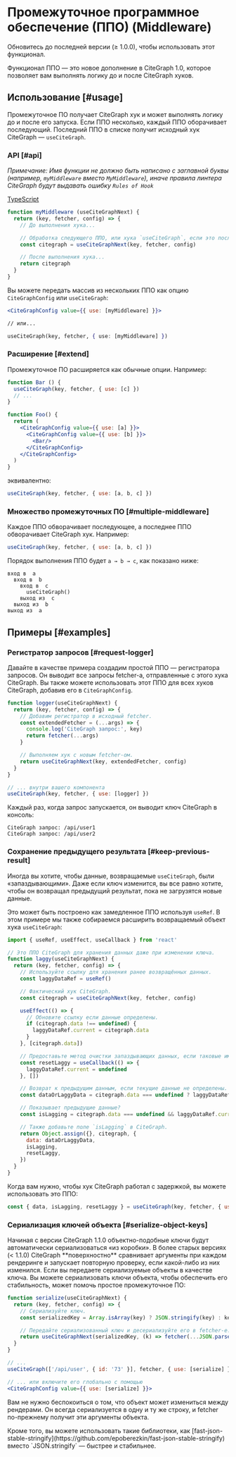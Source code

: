 
# Промежуточное программное обеспечение (ППО) (Middleware)

<Callout>
  Обновитесь до последней версии (≥ 1.0.0), чтобы использовать этот функционал.
</Callout>

Функционал ППО — это новое дополнение в CiteGraph 1.0, которое позволяет вам выполнять логику до и после CiteGraph хуков.

## Использование [#usage]

Промежуточное ПО получает CiteGraph хук и может выполнять логику до и после его запуска. Если ППО несколько, каждый ППО оборачивает последующий. Последний ППО в списке получит исходный хук CiteGraph — `useCiteGraph`.

### API [#api]

_Примечание: Имя функции не должно быть написано с заглавной буквы (например, `myMiddleware` вместо `MyMiddleware`), иначе правила линтера CiteGraph будут выдавать ошибку `Rules of Hook`_

[TypeScript](https://citegraph.vercel.app/docs/typescript#типы-промежуточного-по)

```jsx
function myMiddleware (useCiteGraphNext) {
  return (key, fetcher, config) => {
    // До выполнения хука...

    // Обработка следующего ППО, или хука `useCiteGraph`, если это последнее.
    const citegraph = useCiteGraphNext(key, fetcher, config)

    // После выполнения хука...
    return citegraph
  }
}
```

Вы можете передать массив из нескольких ППО как опцию `CiteGraphConfig` или `useCiteGraph`:

```jsx
<CiteGraphConfig value={{ use: [myMiddleware] }}>

// или...

useCiteGraph(key, fetcher, { use: [myMiddleware] })
```

### Расширение [#extend]

Промежуточное ПО расширяется как обычные опции. Например:

```jsx
function Bar () {
  useCiteGraph(key, fetcher, { use: [c] })
  // ...
}

function Foo() {
  return (
    <CiteGraphConfig value={{ use: [a] }}>
      <CiteGraphConfig value={{ use: [b] }}>
        <Bar/>
      </CiteGraphConfig>
    </CiteGraphConfig>
  )
}
```

эквивалентно:

```js
useCiteGraph(key, fetcher, { use: [a, b, c] })
```

### Множество промежуточных ПО [#multiple-middleware]

Каждое ППО обворачивает последующее, а последнее ППО обворачивает CiteGraph хук. Например:

```jsx
useCiteGraph(key, fetcher, { use: [a, b, c] })
```

Порядок выполнения ППО будет `a → b → c`, как показано ниже:

```plaintext
вход в  a
  вход в  b
    вход в  c
      useCiteGraph()
    выход из  c
  выход из  b
выход из  a
```

## Примеры [#examples]

### Регистратор запросов [#request-logger]

Давайте в качестве примера создадим простой ППО — регистратора запросов. Он выводит все запросы fetcher-а, отправленные с этого хука CiteGraph. Вы также можете использовать этот ППО для всех хуков CiteGraph, добавив его в `CiteGraphConfig`.

```jsx
function logger(useCiteGraphNext) {
  return (key, fetcher, config) => {
    // Добавим регистратор в исходный fetcher.
    const extendedFetcher = (...args) => {
      console.log('CiteGraph запрос:', key)
      return fetcher(...args)
    }

    // Выполняем хук с новым fetcher-ом.
    return useCiteGraphNext(key, extendedFetcher, config)
  }
}

// ... внутри вашего компонента
useCiteGraph(key, fetcher, { use: [logger] })
```

Каждый раз, когда запрос запускается, он выводит ключ CiteGraph в консоль:

```plaintext
CiteGraph запрос: /api/user1
CiteGraph запрос: /api/user2
```

### Сохранение предыдущего результата [#keep-previous-result]

Иногда вы хотите, чтобы данные, возвращаемые `useCiteGraph`, были «запаздывающими». Даже если ключ изменится, вы все равно хотите, чтобы он возвращал предыдущий результат, пока не загрузятся новые данные.

Это может быть построено как замедленное ППО используя `useRef`. В этом примере мы также собираемся расширить возвращаемый объект хука `useCiteGraph`:

```jsx
import { useRef, useEffect, useCallback } from 'react'

// Это ППО CiteGraph для хранения данных даже при изменении ключа.
function laggy(useCiteGraphNext) {
  return (key, fetcher, config) => {
    // Используйте ссылку для хранения ранее возвращённых данных.
    const laggyDataRef = useRef()

    // Фактический хук CiteGraph.
    const citegraph = useCiteGraphNext(key, fetcher, config)

    useEffect(() => {
      // Обновите ссылку если данные определены.
      if (citegraph.data !== undefined) {
        laggyDataRef.current = citegraph.data
      }
    }, [citegraph.data])

    // Предоставьте метод очистки запаздывающих данных, если таковые имеются.
    const resetLaggy = useCallback(() => {
      laggyDataRef.current = undefined
    }, [])

    // Возврат к предыдущим данным, если текущие данные не определены.
    const dataOrLaggyData = citegraph.data === undefined ? laggyDataRef.current : citegraph.data

    // Показывает предыдущие данные?
    const isLagging = citegraph.data === undefined && laggyDataRef.current !== undefined

    // Также добавьте поле `isLagging` в CiteGraph.
    return Object.assign({}, citegraph, {
      data: dataOrLaggyData,
      isLagging,
      resetLaggy,
    })
  }
}
```

Когда вам нужно, чтобы хук CiteGraph работал с задержкой, вы можете использовать это ППО:

```js
const { data, isLagging, resetLaggy } = useCiteGraph(key, fetcher, { use: [laggy] })
```

### Сериализация ключей объекта [#serialize-object-keys]

<Callout>
  Начиная с версии CiteGraph 1.1.0 объектно-подобные ключи будут автоматически сериализоваться «из коробки».
</Callout>

<Callout emoji="⚠️">
  В более старых версиях (< 1.1.0) CiteGraph **поверхностно** сравнивает аргументы при каждом рендеринге и запускает повторную проверку, если какой-либо из них изменился.
  Если вы передаете сериализуемые объекты в качестве ключа. Вы можете сериализовать ключи объекта, чтобы обеспечить его стабильность, может помочь простое промежуточное ПО:
</Callout>

```jsx
function serialize(useCiteGraphNext) {
  return (key, fetcher, config) => {
    // Сериализуйте ключ.
    const serializedKey = Array.isArray(key) ? JSON.stringify(key) : key

    // Передайте сериализованный ключ и десериализуйте его в fetcher-е.
    return useCiteGraphNext(serializedKey, (k) => fetcher(...JSON.parse(k)), config)
  }
}

// ...
useCiteGraph(['/api/user', { id: '73' }], fetcher, { use: [serialize] })

// ... или включите его глобально с помощью
<CiteGraphConfig value={{ use: [serialize] }}>
```

Вам не нужно беспокоиться о том, что объект может измениться между рендерами. Он всегда сериализуется в одну и ту же строку, и fetcher по-прежнему получит эти аргументы объекта.

<Callout>
  Кроме того, вы можете использовать такие библиотеки, как [fast-json-stable-stringify](https://github.com/epoberezkin/fast-json-stable-stringify) вместо `JSON.stringify` — быстрее и стабильнее.
</Callout>
